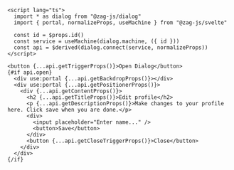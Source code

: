 ```svelte
<script lang="ts">
  import * as dialog from "@zag-js/dialog"
  import { portal, normalizeProps, useMachine } from "@zag-js/svelte"

  const id = $props.id()
  const service = useMachine(dialog.machine, ({ id }))
  const api = $derived(dialog.connect(service, normalizeProps))
</script>

<button {...api.getTriggerProps()}>Open Dialog</button>
{#if api.open}
  <div use:portal {...api.getBackdropProps()}></div>
  <div use:portal {...api.getPositionerProps()}>
    <div {...api.getContentProps()}>
      <h2 {...api.getTitleProps()}>Edit profile</h2>
      <p {...api.getDescriptionProps()}>Make changes to your profile here. Click save when you are done.</p>
      <div>
        <input placeholder="Enter name..." />
        <button>Save</button>
      </div>
      <button {...api.getCloseTriggerProps()}>Close</button>
    </div>
  </div>
{/if}
```
